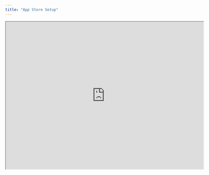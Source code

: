 ```yaml
---
title: "App Store Setup"
---
```


<iframe src="https://drive.google.com/file/d/1Z_dmav_Qb1bXV7ZHMIPm4oL4iVXju4Ze/preview" width="640" height="480" allow="autoplay" />

Missed this information in the video but you need to do age ratings too.\
Select "None" or "No" for all content ratings unless something genuinely applies (which for our dating app, it typically doesn’t).

- Set the age rating to 17\+.
- Confirm your selections before submission.

![image.png](/images/image.png)